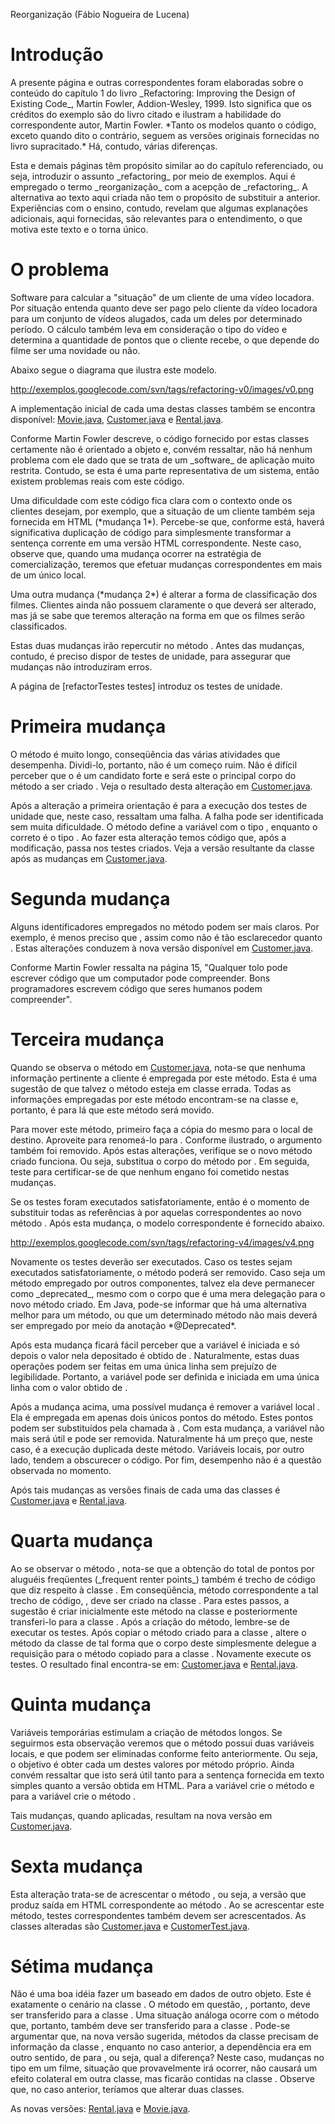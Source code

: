Reorganização (Fábio Nogueira de Lucena)

= Introdução = 

A presente página e outras correspondentes foram elaboradas
sobre o conteúdo do capítulo 1 do livro _Refactoring: Improving the Design of
Existing Code_, Martin Fowler, Addion-Wesley, 1999. Isto significa que os
créditos do exemplo são do livro citado e ilustram a habilidade do
correspondente autor, Martin Fowler. *Tanto os modelos quanto o 
código, exceto quando dito o contrário, seguem as versões originais fornecidas no livro supracitado.* Há, contudo, várias diferenças.

Esta e demais páginas têm propósito similar ao do capítulo referenciado, ou
seja, introduzir o assunto _refactoring_ por meio de exemplos. Aqui é
empregado o termo _reorganização_ com a acepção de _refactoring_. A
alternativa ao texto aqui criada não tem o propósito de substituir a
anterior. Experiências com o ensino, contudo, revelam que algumas explanações
adicionais, aqui fornecidas, são relevantes para o entendimento, o que motiva
este texto e o torna único.

= O problema =

Software para calcular a "situação" de um cliente de uma vídeo locadora. Por
situação entenda quanto deve ser pago pelo cliente da vídeo locadora para um
conjunto de vídeos alugados, cada um deles por determinado período. O cálculo
também leva em consideração o tipo do vídeo e determina a quantidade de pontos
que o cliente recebe, o que depende do filme ser uma novidade ou não.

Abaixo segue o diagrama que ilustra este modelo. 

http://exemplos.googlecode.com/svn/tags/refactoring-v0/images/v0.png

A implementação inicial de cada uma destas classes também se encontra disponível: [http://exemplos.googlecode.com/svn/tags/refactoring-v0/src/Movie.java Movie.java], [http://exemplos.googlecode.com/svn/tags/refactoring-v0/src/Customer.java Customer.java] e [http://exemplos.googlecode.com/svn/tags/refactoring-v0/src/Rental.java Rental.java].

Conforme Martin Fowler descreve, o código fornecido por estas classes certamente não é orientado a objeto e, convém ressaltar, não há nenhum problema com ele dado que se trata de um _software_ de aplicação muito restrita. Contudo, se esta é uma parte representativa de um sistema, então existem problemas reais com este código. 

Uma dificuldade com este código fica clara com o contexto onde os clientes desejam, por exemplo, que a situação de um cliente também seja fornecida em HTML (*mudança 1*). Percebe-se que, conforme está, haverá significativa duplicação de código para simplesmente transformar a sentença corrente em uma versão HTML correspondente. Neste caso, observe que, quando uma mudança ocorrer na estratégia de comercialização, teremos que efetuar mudanças correspondentes em mais de um único local. 

Uma outra mudança (*mudança 2*) é alterar a forma de classificação dos filmes. Clientes ainda não possuem claramente o que deverá ser alterado, mas já se sabe que teremos alteração na forma em que os filmes serão classificados.

Estas duas mudanças irão repercutir no método {{{statement()}}}. Antes das mudanças, contudo, é preciso dispor de testes de unidade, para assegurar que mudanças não introduziram erros. 

A página de [refactorTestes testes] introduz os testes de unidade.

= Primeira mudança =
O método {{{statement()}}} é muito longo, conseqüência das várias atividades que desempenha. Dividi-lo, portanto, não é um começo ruim. Não é difícil perceber que o {{{switch}}} é um candidato forte e será este o principal corpo do método a ser criado {{{amountFor()}}}. Veja o resultado desta alteração em [http://exemplos.googlecode.com/svn/tags/refactoring-v1/src/Customer.java Customer.java].

Após a alteração a primeira orientação é para a execução dos testes de unidade que, neste caso, ressaltam uma falha. A falha pode ser identificada sem muita dificuldade. O método {{{amountFor()}}} define a variável {{{thisAmount}}} com o tipo {{{int}}}, enquanto o correto é o tipo {{{double}}}. Ao fazer esta alteração temos código que, após a modificação, passa nos testes criados. Veja a versão resultante da classe {{{Customer}}} após as mudanças em [http://exemplos.googlecode.com/svn/tags/refactoring-v2/src/Customer.java Customer.java].

= Segunda mudança =
Alguns identificadores empregados no método {{{amountFor()}}} podem ser mais claros. Por exemplo, {{{each}}} é menos preciso que {{{aRental}}}, assim como {{{thisAmount}}} não é tão esclarecedor quanto {{{result}}}. Estas alterações conduzem à nova versão disponível em [http://exemplos.googlecode.com/svn/tags/refactoring-v3/src/Customer.java Customer.java].

Conforme Martin Fowler ressalta na página 15, "Qualquer tolo pode escrever código que um computador pode compreender. Bons programadores escrevem código que seres humanos podem compreender".


= Terceira mudança =
Quando se observa o método {{{amountFor()}}} em [http://exemplos.googlecode.com/svn/tags/refactoring-v3/src/Customer.java Customer.java], nota-se que nenhuma informação pertinente a cliente é empregada por este método. Esta é uma sugestão de que talvez o método esteja em classe errada. Todas as informações empregadas por este método encontram-se na classe {{{Rental}}} e, portanto, é para lá que este método será movido. 

Para mover este método, primeiro faça a cópia do mesmo para o local de destino. Aproveite para renomeá-lo para {{{getCharge()}}}. Conforme ilustrado, o argumento também foi removido. Após estas alterações, verifique se o novo método criado funciona. Ou seja, substitua o corpo do método {{{amountFor(Rental aRental)}}} por {{{return aRental.getCharge()}}}. Em seguida, teste para certificar-se de que nenhum engano foi cometido nestas mudanças.

Se os testes foram executados satisfatoriamente, então é o momento de substituir todas as referências à {{{amountFor()}}} por aquelas correspondentes ao novo método {{{getCharge()}}}. Após esta mudança, o modelo correspondente é fornecido abaixo.

http://exemplos.googlecode.com/svn/tags/refactoring-v4/images/v4.png

Novamente os testes deverão ser executados. Caso os testes sejam executados satisfatoriamente, o método {{{amountFor()}}} poderá ser removido. Caso seja um método empregado por outros componentes, talvez ela deve permanecer como _deprecated_, mesmo com o corpo que é uma mera delegação para o novo método criado. Em Java, pode-se informar que há uma alternativa melhor para um método, ou que um determinado método não mais deverá ser empregado por meio da anotação *@Deprecated*. 

Após esta mudança ficará fácil perceber que a variável {{{thisAmount}}} é iniciada e só depois o valor nela depositado é obtido de {{{getCharge()}}}. Naturalmente, estas duas operações podem ser feitas em uma única linha sem prejuízo de legibilidade. Portanto, a variável pode ser definida e iniciada em uma única linha com o valor obtido de {{{getCharge()}}}.

Após a mudança acima, uma possível mudança é remover a variável local {{{thisAmount}}}. Ela é empregada em apenas dois únicos pontos do método. Estes pontos podem ser substituídos pela chamada à {{{getCharge()}}}. Com esta mudança, a variável {{{thisAmount}}} não mais será útil e pode ser removida. Naturalmente há um preço que, neste caso, é a execução duplicada deste método. Variáveis locais, por outro lado, tendem a obscurecer o código. Por fim, desempenho não é a questão observada no momento. 

Após tais mudanças as versões finais de cada uma das classes é [http://exemplos.googlecode.com/svn/tags/refactoring-v4/src/Customer.java Customer.java] e [http://exemplos.googlecode.com/svn/tags/refactoring-v4/src/Rental.java Rental.java].

= Quarta mudança =
Ao se observar o método {{{statement()}}}, nota-se que a obtenção do total de pontos por aluguéis freqüentes (_frequent renter points_) também é trecho de código que diz respeito à classe {{{Rental}}}. Em conseqüência, método correspondente a tal trecho de código, {{{getFrequentRenterPoints}}}, deve ser criado na classe {{{Rental}}}. Para estes passos, a sugestão é criar inicialmente este método na classe {{{Customer}}} e posteriormente transferi-lo para a classe {{{Rental}}}. Após a criação do método, lembre-se de executar os testes. Após copiar o método criado para a classe {{{Rental}}}, altere o método da classe {{{Customer}}} de tal forma que o corpo deste simplesmente delegue a requisição para o método copiado para a classe {{{Rental}}}. Novamente execute os testes. O resultado final encontra-se em: [http://exemplos.googlecode.com/svn/tags/refactoring-v5/src/Customer.java Customer.java] e [http://exemplos.googlecode.com/svn/tags/refactoring-v5/src/Rental.java Rental.java].

= Quinta mudança =
Variáveis temporárias estimulam a criação de métodos longos. Se seguirmos esta observação veremos que o método {{{statement()}}} possui duas variáveis locais, {{{totalAmount}}} e {{{frequentRentalPoints}}} que podem ser eliminadas conforme feito anteriormente. Ou seja, o objetivo é obter cada um destes valores por método próprio. Ainda convém ressaltar que isto será útil tanto para a sentença fornecida em texto simples quanto a versão obtida em HTML. Para a variável {{{totalAmount}}} crie o método {{{getTotalCharge()}}} e para a variável {{{frequentRentalPoints}}} crie o método {{{getTotalFrequentRenterPoints()}}}.

Tais mudanças, quando aplicadas, resultam na nova versão em [http://exemplos.googlecode.com/svn/tags/refactoring-v6/src/Customer.java Customer.java].

= Sexta mudança =
Esta alteração trata-se de acrescentar o método {{{htmlStatement()}}}, ou seja, a versão que produz saída em HTML correspondente ao método {{{statement()}}}. Ao se acrescentar este método, testes correspondentes também devem ser acrescentados. As classes alteradas são [http://exemplos.googlecode.com/svn/tags/refactoring-v7/src/Customer.java Customer.java] e [http://exemplos.googlecode.com/svn/tags/refactoring-v7/teste/CustomerTest.java CustomerTest.java]. 

= Sétima mudança = 
Não é uma boa idéia fazer um {{{switch}}} baseado em dados de outro objeto. Este é exatamente o cenário na classe {{{Rental}}}. O método em questão, {{{getCharge()}}}, portanto, deve ser transferido para a classe {{{Movie}}}. Uma situação análoga ocorre com o método {{{getFrequentRenterPoints()}}} que, portanto, também deve ser transferido para a classe {{{Movie}}}. Pode-se argumentar que, na nova versão sugerida, métodos da classe {{{Movie}}} precisam de informação da classe {{{Rental}}}, enquanto no caso anterior, a dependência era em outro sentido, de {{{Rental}}} para {{{Movie}}}, ou seja, qual a diferença? Neste caso, mudanças no tipo em um filme, situação que provavelmente irá ocorrer, não causará um efeito colateral em outra classe, mas ficarão contidas na classe {{{Movie}}}. Observe que, no caso anterior, teríamos que alterar duas classes.

As novas versões: [http://exemplos.googlecode.com/svn/tags/refactoring-v8/src/Rental.java Rental.java] e [http://exemplos.googlecode.com/svn/tags/refactoring-v8/src/Movie.java Movie.java].